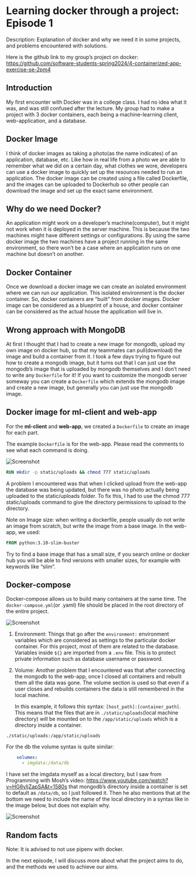 # Learning docker through a project: Episode 1
Description: Explanation of docker and why we need it in some projects, and problems encountered with solutions.

Here is the github link to my group’s project on docker:
<https://github.com/software-students-spring2024/4-containerized-app-exercise-se-2pm4>

## Introduction

My first encounter with Docker was in a college class. I had no idea what it was, and was still confused after the lecture. My group had to make a project with 3 docker containers, each being a machine-learning client, web-application, and a database. 

## Docker Image

I think of docker images as taking a photo(as the name indicates) of an application, database, etc. Like how in real life from a photo we are able to remember what we did on a certain day, what clothes we wore, developers can use a docker image to quickly set up the resources needed to run an application. The docker image can be created using a file called Dockerfile, and the images can be uploaded to Dockerhub so other people can download the image and set up the exact same environment. 

## Why do we need Docker?

An application might work on a developer’s machine(computer), but it might not work when it is deployed in the server machine. This is because the two machines might have different settings or configurations. By using the same docker image the two machines have a project running in the same environment, so there won’t be a case where an application runs on one machine but doesn’t on another.

## Docker Container 
	
Once we download a docker image we can create an isolated environment where we can run our application. This isolated environment is the docker container. So, docker containers are “built” from docker images. Docker image can be considered as a blueprint of a house, and docker container can be considered as the actual house the application will live in. 

## Wrong approach with MongoDB

At first I thought that I had to create a new image for mongodb, upload my own image on docker hub, so that my teammates can pull(download) the image and build a container from it. I took a few days trying to figure out how to create a mongodb image, but it turns out that I can just use the mongodb’s image that is uploaded by mongodb themselves and I don’t need to write any `Dockerfile` for it! If you want to customize the mongodb server someway you can create a `Dockerfile` which extends the mongodb image and create a new image, but generally you can just use the mongodb image. 

## Docker image for ml-client and web-app
	
For the **ml-client** and **web-app**, we created a `Dockerfile` to create an image for each part. 

The example `Dockerfile` is for the web-app. Please read the comments to see what each command is doing.

![Screenshot](/postimgfile/Screenshot%202024-04-12%20182759.png)

```dockerfile
RUN mkdir -p static/uploads && chmod 777 static/uploads
```

A problem I encountered was that when I clicked upload from the web-app the database was being updated, but there was no photo actually being uploaded to the static/uploads folder. To fix this, I had to use the chmod 777 static/uploads command to give the directory permissions to upload to the directory.

Note on Image size: when writing a dockerfile, people usually do not write an image from scratch, but write the image from a base image. In the web-app, we used:

```dockerfile
FROM python:3.10-slim-buster
```

Try to find a base image that has a small size, if you search online or docker hub you will be able to find versions with smaller sizes, for example with keywords like “slim”.

## Docker-compose

Docker-compose allows us to build many containers at the same time. The `docker-compose.yml`(or .yaml) file should be placed in the root directory of the entire project.

![Screenshot](/postimgfile/Scr2024-04-12-184234.png)

1. Environment:
    Things that go after the `environment:` environment variables which are considered as settings to the particular docker container. For this project, most of them are related to the database. Variables inside `${}` are imported from a `.env` file. This is to protect private information such as database username or password.

2. Volume: 
    Another problem that I encountered was that after connecting the mongodb to the web-app, once I closed all containers and rebuilt them all the data was gone. The volume section is used so that even if a user closes and rebuilds containers the data is still remembered in the local machine. 

    In this example, it follows this syntax: `[host_path]:[container_path]`.
    This means that the files that are in `./static/uploads`(local machine directory) will be mounted on to the `/app/static/uploads` which is a directory inside a container.

`./static/uploads:/app/static/uploads`

For the db the volume syntax is quite similar:

```yml
    volumes:
      - imgdata:/data/db
```

I have set the imgdata myself as a local directory, but I saw from Programming with Mosh’s video: <https://www.youtube.com/watch?v=HG6yIjZapSA&t=1580s> that mongodb’s directory inside a container is set to default as  `/data/db`, so I just followed it. Then he also mentions that at the bottom we need to include the name of the local directory in a syntax like in the image below, but does not explain why.

![Screenshot](/postimgfile/Scr2024-04-12-184234.png)

## Random facts

Note: It is advised to not use pipenv with docker.

In the next episode, I will discuss more about what the project aims to do, and the methods we used to achieve our aims. 
